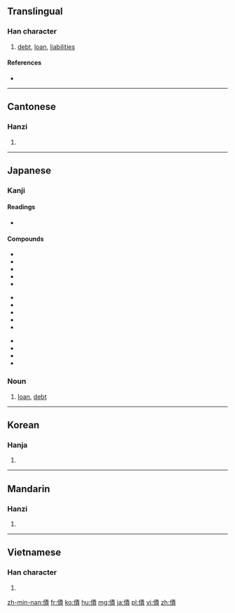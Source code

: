 {{also|债}}
==Translingual==

===Han character===
{{Han char|rn=9|rad=人|as=11|sn=13|four=25286|canj=OQMC|ids=⿰亻責}}

# [[debt]], [[loan]], [[liabilities]]

====References====
* {{Han ref|kx=0114.260|dkj=01022|dj=0244.030|hdz=10207.100|uh=50B5|ud=20661|bh=B6C5|bd=46789}}

----

==Cantonese==

===Hanzi===
{{yue-hanzi|jyut=zaai3|y=jaai3|sim=债}}

# {{defn|lang=yue|sort=人11}}

----

==Japanese==

===Kanji===
{{ja-kanji|grade=c|rs=人11}}

====Readings====
* {{ja-readings|goon=[[せ]] (se) {{non-joyo-reading}}|kanon=[[さい]] (sai)|kun=[[かり]] (kari)}}

====Compounds====
{{top3}}
* {{l|ja|sc=Jpan|公債|tr=こうさい, kōsai}}
* {{l|ja|sc=Jpan|国債|tr=こくさい, kokusai}}
* {{l|ja|sc=Jpan|負債|tr=ふさい, husai}}
* {{l|ja|sc=Jpan|債権|tr=さいけん, saiken}}
* {{l|ja|sc=Jpan|債券|tr=さいけん, saiken}}
{{mid3}}
* {{l|ja|sc=Jpan|社債|tr=しゃさい, shasai}}
* {{l|ja|sc=Jpan|学校債|tr=がっこうさい, gakkōsai}}
* {{l|ja|sc=Jpan|社債発行費|tr=しゃさいはっこうひ, shasaihakkōhi}}
* {{l|ja|sc=Jpan|負債性引当金|tr=ふさいせいひきあてきん, husaiseihikiatekin}}
* {{l|ja|sc=Jpan|ワラント債|tr=わらんとさい, warantosai}}
{{mid3}}
* {{l|ja|sc=Jpan|校債|tr=こうさい, kōsai}}
* {{l|ja|sc=Jpan|愛国公債|tr=あいこくこうさい, aikokukōsai}}
* {{l|ja|sc=Jpan|学債|tr=がくさい, gakusai}}
* {{l|ja|sc=Jpan|債務|tr=さいむ, saimu}}
{{bottom}}

===Noun===
{{ja-noun|さい}}

# [[loan]], [[debt]]

----

==Korean==

===Hanja===
{{ko-hanja|hangeul=채|rv=chae|mr=ch'ae}}

# {{defn|lang=ko|sort=人11}}

----

==Mandarin==

===Hanzi===
{{cmn-hanzi|sim=债|pin=[[zhài]] ([[zhai4]])|wg=chai<sup>4</sup>}}

# {{defn|lang=cmn|sort=人11}}

----

==Vietnamese==

===Han character===
{{vi-hantu|trái|rs=人11}}

# {{defn|lang=vi}}

[[zh-min-nan:債]]
[[fr:債]]
[[ko:債]]
[[hu:債]]
[[mg:債]]
[[ja:債]]
[[pl:債]]
[[vi:債]]
[[zh:債]]